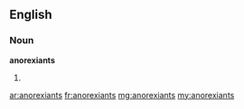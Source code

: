 ==English==

===Noun===
'''anorexiants'''

# {{plural of|anorexiant}}

[[ar:anorexiants]]
[[fr:anorexiants]]
[[mg:anorexiants]]
[[my:anorexiants]]